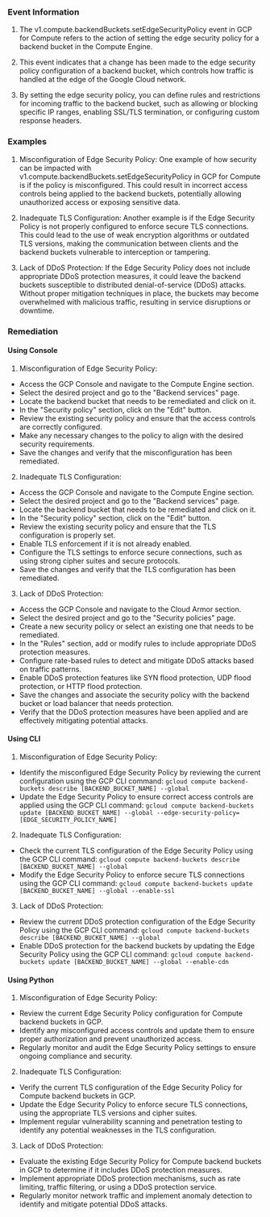 
### Event Information

1. The v1.compute.backendBuckets.setEdgeSecurityPolicy event in GCP for Compute refers to the action of setting the edge security policy for a backend bucket in the Compute Engine.

2. This event indicates that a change has been made to the edge security policy configuration of a backend bucket, which controls how traffic is handled at the edge of the Google Cloud network.

3. By setting the edge security policy, you can define rules and restrictions for incoming traffic to the backend bucket, such as allowing or blocking specific IP ranges, enabling SSL/TLS termination, or configuring custom response headers.


### Examples

1. Misconfiguration of Edge Security Policy: One example of how security can be impacted with v1.compute.backendBuckets.setEdgeSecurityPolicy in GCP for Compute is if the policy is misconfigured. This could result in incorrect access controls being applied to the backend buckets, potentially allowing unauthorized access or exposing sensitive data.

2. Inadequate TLS Configuration: Another example is if the Edge Security Policy is not properly configured to enforce secure TLS connections. This could lead to the use of weak encryption algorithms or outdated TLS versions, making the communication between clients and the backend buckets vulnerable to interception or tampering.

3. Lack of DDoS Protection: If the Edge Security Policy does not include appropriate DDoS protection measures, it could leave the backend buckets susceptible to distributed denial-of-service (DDoS) attacks. Without proper mitigation techniques in place, the buckets may become overwhelmed with malicious traffic, resulting in service disruptions or downtime.

### Remediation

#### Using Console

1. Misconfiguration of Edge Security Policy:
- Access the GCP Console and navigate to the Compute Engine section.
- Select the desired project and go to the "Backend services" page.
- Locate the backend bucket that needs to be remediated and click on it.
- In the "Security policy" section, click on the "Edit" button.
- Review the existing security policy and ensure that the access controls are correctly configured.
- Make any necessary changes to the policy to align with the desired security requirements.
- Save the changes and verify that the misconfiguration has been remediated.

2. Inadequate TLS Configuration:
- Access the GCP Console and navigate to the Compute Engine section.
- Select the desired project and go to the "Backend services" page.
- Locate the backend bucket that needs to be remediated and click on it.
- In the "Security policy" section, click on the "Edit" button.
- Review the existing security policy and ensure that the TLS configuration is properly set.
- Enable TLS enforcement if it is not already enabled.
- Configure the TLS settings to enforce secure connections, such as using strong cipher suites and secure protocols.
- Save the changes and verify that the TLS configuration has been remediated.

3. Lack of DDoS Protection:
- Access the GCP Console and navigate to the Cloud Armor section.
- Select the desired project and go to the "Security policies" page.
- Create a new security policy or select an existing one that needs to be remediated.
- In the "Rules" section, add or modify rules to include appropriate DDoS protection measures.
- Configure rate-based rules to detect and mitigate DDoS attacks based on traffic patterns.
- Enable DDoS protection features like SYN flood protection, UDP flood protection, or HTTP flood protection.
- Save the changes and associate the security policy with the backend bucket or load balancer that needs protection.
- Verify that the DDoS protection measures have been applied and are effectively mitigating potential attacks.

#### Using CLI

1. Misconfiguration of Edge Security Policy:
- Identify the misconfigured Edge Security Policy by reviewing the current configuration using the GCP CLI command: `gcloud compute backend-buckets describe [BACKEND_BUCKET_NAME] --global`
- Update the Edge Security Policy to ensure correct access controls are applied using the GCP CLI command: `gcloud compute backend-buckets update [BACKEND_BUCKET_NAME] --global --edge-security-policy=[EDGE_SECURITY_POLICY_NAME]`

2. Inadequate TLS Configuration:
- Check the current TLS configuration of the Edge Security Policy using the GCP CLI command: `gcloud compute backend-buckets describe [BACKEND_BUCKET_NAME] --global`
- Modify the Edge Security Policy to enforce secure TLS connections using the GCP CLI command: `gcloud compute backend-buckets update [BACKEND_BUCKET_NAME] --global --enable-ssl`

3. Lack of DDoS Protection:
- Review the current DDoS protection configuration of the Edge Security Policy using the GCP CLI command: `gcloud compute backend-buckets describe [BACKEND_BUCKET_NAME] --global`
- Enable DDoS protection for the backend buckets by updating the Edge Security Policy using the GCP CLI command: `gcloud compute backend-buckets update [BACKEND_BUCKET_NAME] --global --enable-cdn`

#### Using Python

1. Misconfiguration of Edge Security Policy:
- Review the current Edge Security Policy configuration for Compute backend buckets in GCP.
- Identify any misconfigured access controls and update them to ensure proper authorization and prevent unauthorized access.
- Regularly monitor and audit the Edge Security Policy settings to ensure ongoing compliance and security.

2. Inadequate TLS Configuration:
- Verify the current TLS configuration of the Edge Security Policy for Compute backend buckets in GCP.
- Update the Edge Security Policy to enforce secure TLS connections, using the appropriate TLS versions and cipher suites.
- Implement regular vulnerability scanning and penetration testing to identify any potential weaknesses in the TLS configuration.

3. Lack of DDoS Protection:
- Evaluate the existing Edge Security Policy for Compute backend buckets in GCP to determine if it includes DDoS protection measures.
- Implement appropriate DDoS protection mechanisms, such as rate limiting, traffic filtering, or using a DDoS protection service.
- Regularly monitor network traffic and implement anomaly detection to identify and mitigate potential DDoS attacks.

